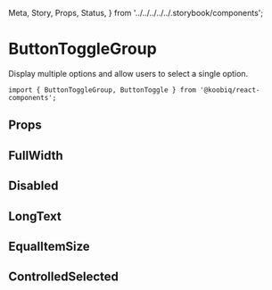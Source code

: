   Meta,
  Story,
  Props,
  Status,
} from '../../../../../.storybook/components';


<Meta of={Stories} />

# ButtonToggleGroup

<Status variant="experimental" />

Display multiple options and allow users to select a single option.

```tsx
import { ButtonToggleGroup, ButtonToggle } from '@koobiq/react-components';
```

<Story of={Stories.Base} />

## Props

<Props />

## FullWidth

<Story of={Stories.FullWidth} />

## Disabled

<Story of={Stories.Disabled} />

## LongText

<Story of={Stories.LongText} />

## EqualItemSize

<Story of={Stories.EqualItemSize} />

## ControlledSelected

<Story of={Stories.ControlledSelected} />
